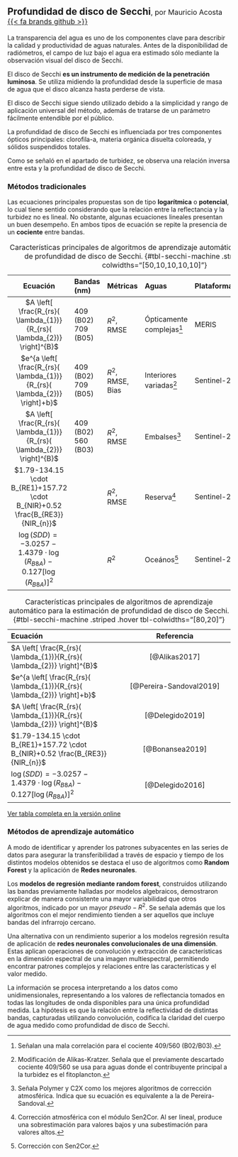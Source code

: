 
## Profundidad de disco de Secchi<span style="font-weight:normal; font-size: 1rem">, por Mauricio Acosta [{{< fa brands github >}}](https://github.com/mauri491)</span> {toc-text="Profundidad de disco de Secchi"}

La transparencia del agua es uno de los componentes clave para describir la calidad y productividad de aguas naturales. Antes de la disponibilidad de radiómetros, el campo de luz bajo el agua era estimado sólo mediante la observación visual del disco de Secchi.

El disco de Secchi **es un instrumento de medición de la penetración luminosa**. Se utiliza midiendo la profundidad desde la superficie de masa de agua que el disco alcanza hasta perderse de vista.

El disco de Secchi sigue siendo utilizado debido a la simplicidad y rango de aplicación universal del método, además de tratarse de un parámetro fácilmente entendible por el público.

La profundidad de disco de Secchi es influenciada por tres componentes ópticos principales: clorofila-a, materia orgánica disuelta coloreada, y sólidos suspendidos totales.

Como se señaló en el apartado de turbidez, se observa una relación inversa entre esta y la profundidad de disco de Secchi.

### Métodos tradicionales

Las ecuaciones principales propuestas son de tipo **logarítmica** o **potencial**, lo cual tiene sentido considerando que la relación entre la reflectancia y la turbidez no es lineal. No obstante, algunas ecuaciones lineales presentan un buen desempeño. En ambos tipos de ecuación se repite la presencia de un **cociente** entre bandas.

:::: {.content-visible when-format="html"}

::: {.column-screen-right}

| Ecuación | Bandas (nm) | Métricas | Aguas | Plataforma | Referencia |
|:-:|:--|:--|:--|:--|:-:|
| $A \left[  \frac{R_{rs}( \lambda_{1})}{R_{rs}( \lambda_{2})}  \right]^{B}$ | 409 (B02)<br>709 (B05) | $R^{2}$, RMSE | Ópticamente complejas^[Señalan una mala correlación para el cociente 409/560 (B02/B03).] | MERIS | @Alikas2017 |
| $e^{a \left[ \frac{R_{rs}( \lambda_{1})}{R_{rs}( \lambda_{2})} \right]+b}$ | 409 (B02)<br>709 (B05) | $R^{2}$, RMSE, Bias | Interiores variadas^[Modificación de Alikas-Kratzer. Señala que el previamente descartado cociente 409/560 se usa para aguas donde el contribuyente principal a la turbidez es el fitoplancton.] | Sentinel-2 | @Pereira-Sandoval2019 |
| $A \left[ \frac{R_{rs}( \lambda_{1})}{R_{rs}( \lambda_{2})}  \right]^{B}$ | 409 (B02)<br>560 (B03) | $R^{2}$, RMSE | Embalses^[Señala Polymer y C2X como los mejores algoritmos de corrección atmosférica. Indica que su ecuación es equivalente a la de Pereira-Sandoval.] | Sentinel-2 | @Delegido2019 |
| $1.79-134.15 \cdot B_{RE1}+157.72 \cdot B_{NIR}+0.52 \frac{B_{RE3}}{NIR_{n}}$ |  | $R^{2}$, RMSE | Reserva^[Corrección atmosférica con el módulo Sen2Cor. Al ser lineal, produce una sobrestimación para valores bajos y una subestimación para valores altos.] | Sentinel-2 | @Bonansea2019 |
| $\log(SDD)=-3.0257-1.4379 \cdot  \log(R_{B8A})-0.127 \left[ \log(R_{B8A}) \right]^{2}$ |  | $R^{2}$ | Oceános^[Corrección con Sen2Cor.] | Sentinel-2 | @Delegido2016 |

: Características principales de algoritmos de aprendizaje automático para la estimación de profundidad de disco de Secchi. {#tbl-secchi-machine .striped .hover tbl-colwidths="[50,10,10,10,10]"}

:::

::::

:::: {.content-visible when-format="typst"}

| Ecuación | Referencia |
|:--|:-:|
| $A \left[  \frac{R_{rs}( \lambda_{1})}{R_{rs}( \lambda_{2})}  \right]^{B}$ | [@Alikas2017] |
| $e^{a \left[ \frac{R_{rs}( \lambda_{1})}{R_{rs}( \lambda_{2})} \right]+b}$ | [@Pereira-Sandoval2019] |
| $A \left[ \frac{R_{rs}( \lambda_{1})}{R_{rs}( \lambda_{2})}  \right]^{B}$ | [@Delegido2019] |
| $1.79-134.15 \cdot B_{RE1}+157.72 \cdot B_{NIR}+0.52 \frac{B_{RE3}}{NIR_{n}}$ | [@Bonansea2019] |
| $\log(SDD)=-3.0257-1.4379 \cdot  \log(R_{B8A})-0.127 \left[ \log(R_{B8A}) \right]^{2}$ | [@Delegido2016] |

: Características principales de algoritmos de aprendizaje automático para la estimación de profundidad de disco de Secchi. {#tbl-secchi-machine .striped .hover tbl-colwidths="[80,20]"}

::: {.block fill="luma(230)" inset="8pt" radius="4pt"}

[Ver tabla completa en la versión online](https://vhgauto.quarto.pub/gistaq-parana/#tbl-secchi-machine)

:::

::::

### Métodos de aprendizaje automático

A modo de identificar y aprender los patrones subyacentes en las series de datos para asegurar la transferibilidad a través de espacio y tiempo de los distintos modelos obtenidos se destaca el uso de algoritmos como **Random Forest** y la aplicación de **Redes neuronales**.

Los **modelos de regresión mediante random forest**, construidos utilizando las bandas previamente halladas por modelos algebraicos, demostraron explicar de manera consistente una mayor variabilidad que otros algoritmos, indicado por un mayor $pseudo-R^2$. Se señala además que los algoritmos con el mejor rendimiento tienden a ser aquellos que incluye bandas del infrarrojo cercano.

Una alternativa con un rendimiento superior a los modelos regresión resulta de aplicación de **redes neuronales convolucionales de una dimensión**. Estas aplican operaciones de convolución y extracción de características en la dimensión espectral de una imagen multiespectral, permitiendo encontrar patrones complejos y relaciones entre las características y el valor medido.

La información se procesa interpretando a los datos como unidimensionales, representando a los valores de reflectancia tomados en todas las longitudes de onda disponibles para una única profundidad medida. La hipótesis es que la relación entre la reflectividad de distintas bandas, capturadas utilizando convolución, codifica la claridad del cuerpo de agua medido como profundidad de disco de Secchi.
